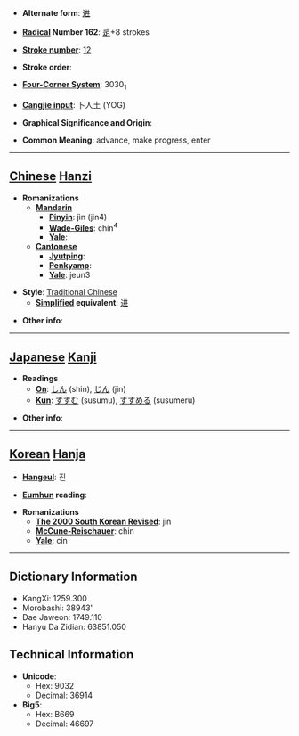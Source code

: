 * '''Alternate form''': [[进]]

* '''[[Wiktionary:Chinese radical index| Radical]] Number 162''': [[Wiktionary:Chinese radical index 辵|辵]]+8 strokes

* '''[[Wiktionary:Chinese total strokes index|Stroke number]]''': [[Wiktionary:Chinese total strokes index 12|12]]

* '''Stroke order''': 

* '''[[Wiktionary:Chinese four corner index|Four-Corner System]]''': 3030<sub>1</sub>

* '''[[Wiktionary:Chinese Cangjie index|Cangjie input]]''': 卜人土 (YOG)

* '''Graphical Significance and Origin''': 

* '''Common Meaning''': advance, make progress, enter

----

== [[Chinese]] [[Hanzi]] ==

* '''Romanizations'''
** '''[[Mandarin]]'''
*** '''[[Pinyin]]''': jìn (jin4)
*** '''[[Wade-Giles]]''': chin<sup>4</sup>
*** '''[[Yale]]''': 
** '''[[Cantonese]]'''
*** '''[[Jyutping]]''':
*** '''[[Penkyamp]]''': 
*** '''[[Yale]]''': jeun3

* '''Style''': [[Traditional Chinese]] 
** '''[[Simplified Chinese|Simplified]] equivalent''': [[进]]

* '''Other info''': 

----

== [[Japanese]] [[Kanji]] ==

* '''Readings'''
** '''[[On]]''': [[しん]] (shin), [[じん]] (jin)
** '''[[Kun]]''': [[すすむ]] (susumu), [[すすめる]] (susumeru)

* '''Other info''':  

----

== [[Korean]] [[Hanja]] ==

* '''[[Hangeul]]''': 진

* '''[[Eumhun]] reading''': 

* '''Romanizations'''
** '''[[The 2000 South Korean Revised Romanization|The 2000 South Korean Revised]]''': jin
** '''[[McCune-Reischauer]]''': chin
** '''[[Yale]]''': cin

----

== Dictionary Information ==

* KangXi: 1259.300
* Morobashi: 38943'
* Dae Jaweon: 1749.110
* Hanyu Da Zidian: 63851.050

== Technical Information ==

* '''Unicode''':
** Hex: 9032
** Decimal: 36914
* '''Big5''':
** Hex: B669
** Decimal: 46697